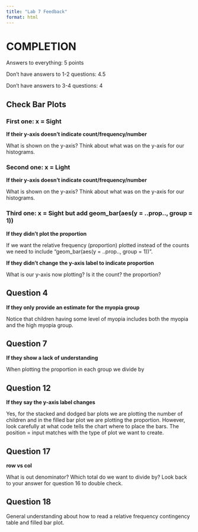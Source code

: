 ```yaml
---
title: "Lab 7 Feedback"
format: html
---
```


# COMPLETION

Answers to everything: 5 points

Don't have answers to 1-2 questions: 4.5 

Don't have answers to 3-4 questions: 4

## Check Bar Plots

### First one: x = Sight

**If their y-axis doesn't indicate count/frequency/number**

What is shown on the y-axis? Think about what was on the y-axis for our histograms.

### Second one: x = Light

**If their y-axis doesn't indicate count/frequency/number**

What is shown on the y-axis? Think about what was on the y-axis for our histograms.

### Third one: x = Sight but add geom_bar(aes(y = ..prop.., group = 1))

**If they didn't plot the proportion**

If we want the relative frequency (proportion) plotted instead of the counts we need to include "geom_bar(aes(y = ..prop.., group = 1))".

**If they didn't change the y-axis label to indicate proportion**

What is our y-axis now plotting? Is it the count? the proportion?

## Question 4

**If they only provide an estimate for the myopia group**

Notice that children having some level of myopia includes both the myopia and the high myopia group.

## Question 7

**If they show a lack of understanding**

When plotting the proportion in each group we divide by 


## Question 12

**If they say the y-axis label changes**

Yes, for the stacked and dodged bar plots we are plotting the number of children and in the filled bar plot we are plotting the proportion. However, look carefully at what code tells the chart where to place the bars. The position = input matches with the type of plot we want to create.

## Question 17

**row vs col**

What is out denominator? Which total do we want to divide by? Look back to your answer for question 16 to double check.

## Question 18

General understanding about how to read a relative frequency contingency table and filled bar plot.

<!-- # Canvas Quiz -->

<!-- ## Question 1 -->

<!-- **If they switch around Light and Sight** -->

<!-- The researchers are interested in seeing how the level of light changes the level of myopia later in childhood - not how the level of myopia changes what level of light children sleep with. -->

<!-- **If they put one of the variable levels as a variable** -->

<!-- Our variables, Light and Sight, are categorical and have levels. These levels are not the variables themselves but groups/categories for that variable. -->


<!-- ## Question 2 -->

<!-- **If they include the variables Light and Sight in their answer** -->

<!-- Careful! Our observational unit is what we are taking measurements on / information about. In this case it is just a child - the light and sight are our variables. -->



